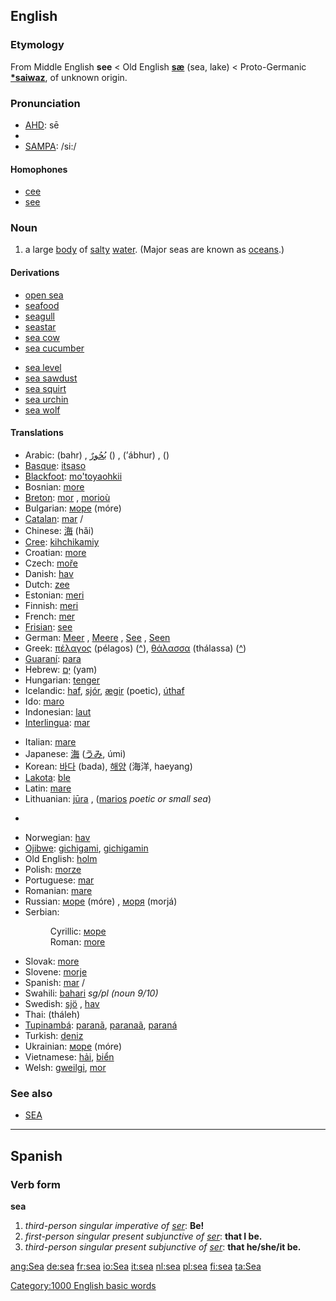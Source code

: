 ==English==

{{rank|party|sight|electronic|456|sea|necessary|idea|reached}}

===Etymology===
From Middle English '''see''' < Old English '''[[sæ]]''' (sea, lake) < Proto-Germanic '''[[*saiwaz]]''', of unknown origin.

===Pronunciation===
*[[w:AHD|AHD]]: sē
*{{IPA|/siː/}}
*[[w:SAMPA|SAMPA]]: /si:/

====Homophones====

*[[cee]]
*[[see]]


===Noun===
{{en-noun-reg}}

# a large [[body]] of [[salty]] [[water]]. (Major seas are known as [[ocean]]s.)

====Derivations====
{{top}}
*[[open sea]]
*[[seafood]]
*[[seagull]]
*[[seastar]]
*[[sea cow]]
*[[sea cucumber]]
{{mid}}
*[[sea level]]
*[[sea sawdust]]
*[[sea squirt]]
*[[sea urchin]]
*[[sea wolf]]
{{bottom}}

====Translations====
{{top}}
*Arabic: {{ARchar|[[بحر|بَحْرٌ]]}} (bahr) {{m}}, [[بحر|بُحُورٌ]] ({{IPAchar|buhúːr}}) {{p}}, {{ARchar|[[ابحر|أبْحُرٌ]]}} (’ábhur) {{p}}, {{ARchar|[[بحار|بِحَارٌ]]}} ({{IPAchar|biháːr}}) {{p}}
*[[Basque]]: [[itsaso]]
*[[Blackfoot]]: [[mo'toyaohkii]]
*Bosnian: [[more#Bosnian|more]] {{n}}
*[[Breton]]: [[mor]] {{m}}, [[morioù]] {{p}}
*Bulgarian: [[море]] (móre) {{n}}
*[[Catalan]]: [[mar]] {{m}}/{{f}}
*Chinese: [[海]] (hǎi)
*[[Cree]]: [[kihchikamiy]]
*Croatian: [[more#Croatian|more]] {{n}}
*Czech: [[moře]] {{n}}
*Danish: [[hav]] {{n}}
*Dutch: [[zee]] {{f}}
*Estonian: [[meri]]
*Finnish: [[meri]]
*French: [[mer]] {{f}}
*[[Frisian]]: [[see#Frisian|see]] {{f}}
*German: [[Meer]] {{n}}, [[Meere]] {{p}}, [[See#German|See]] {{f}}, [[Seen#German|Seen]] {{p}}
*Greek: [[πέλαγος]] (pélagos) {{n}} ([[:el:Πέλαγος|^]]), [[θάλασσα]]  (thálassa) {{f}} ([[:el:Θάλασσα|^]])
*[[Guaraní]]: [[para#Guaraní|para]]
*Hebrew: [[ים|יָם]] (yam) {{m}}
*Hungarian: [[tenger]]  
*Icelandic: [[haf]], [[sjór]], [[ægir]] (poetic), [[úthaf]]
*Ido: [[maro]]
*Indonesian: [[laut]]
*[[Interlingua]]: [[mar]]
{{mid}}
*Italian: [[mare#Italian|mare]] {{m}}
*Japanese: [[海]] ([[うみ]], úmi)
*Korean: [[바다]] (bada), [[해양]] (海洋, haeyang)
*[[Lakota]]: [[ble]]
*Latin: [[mare#Latin|mare]] {{n}}
*Lithuanian: [[jūra]] {{f}}, ([[marios]] {{f}} ''poetic or small sea'')
*{{Malayalam|കടൽ}} {{Unicode|(kaṭal)}}
*Norwegian: [[hav]] {{n}}
*[[Ojibwe]]: [[gichigami]], [[gichigamin]] {{p}}
*Old English: [[holm#Old English|holm]]
*Polish: [[morze]] {{n}}
*Portuguese: [[mar]] {{m}}
*Romanian: [[mare#Romanian|mare]] {{f}}
*Russian: [[море]] (móre) {{n}}, [[моря]] (morjá) {{p}}
*Serbian:
*:Cyrillic: [[море]] {{n}}
*:Roman: [[more#Serbian|more]] {{n}}
*Slovak: [[more#Slovak|more]] {{n}}
*Slovene: [[morje]] {{n}}
*Spanish: [[mar]] {{m}}/{{f}}
*Swahili: [[bahari]] ''sg/pl (noun 9/10)''
*Swedish: [[sjö]] {{c}}, [[hav]] {{n}}
*Thai: {{THchar|[[ทะเล]]}} (tháleh)
*[[Tupinambá]]: [[paranã]], [[paranaã]], [[paraná]]
*Turkish: [[deniz]]
*Ukrainian: [[море]] (móre) {{n}}
*Vietnamese: [[hải]], [[biển]]
*Welsh: [[gweilgi]], [[mor]]
{{bottom}}

===See also===
*[[SEA]]

----

==Spanish==
===Verb form===
'''sea'''

# ''third-person singular imperative of [[ser]]'': '''Be!'''
# ''first-person singular present subjunctive of [[ser]]'': '''that I be.'''
# ''third-person singular present subjunctive of [[ser]]'': '''that he/she/it be.'''

[[Category:1000 English basic words]]

[[ang:Sea]]
[[de:sea]]
[[fr:sea]]
[[io:Sea]]
[[it:sea]]
[[nl:sea]]
[[pl:sea]]
[[fi:sea]]
[[ta:Sea]]